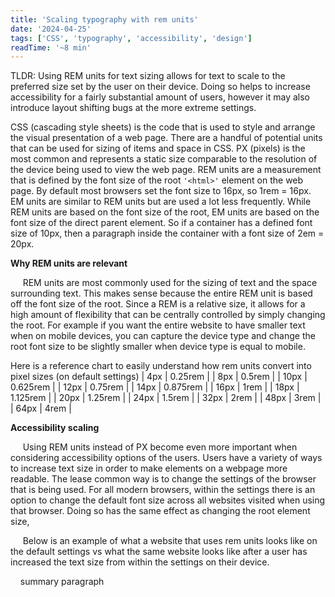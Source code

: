 ```yaml
---
title: 'Scaling typography with rem units'
date: '2024-04-25'
tags: ['CSS', 'typography', 'accessibility', 'design']
readTime: '~8 min'
---
```


TLDR: Using REM units for text sizing allows for text to scale to the preferred size set by the user on their device. Doing so helps to increase accessibility for a fairly substantial amount of users, however it may also introduce layout shifting bugs at the more extreme settings.

CSS (cascading style sheets) is the code that is used to style and arrange the visual presentation of a web page. There are a handful of potential units that can be used for sizing of items and space in CSS. PX (pixels) is the most common and represents a static size comparable to the resolution of the device being used to view the web page. REM units are a measurement that is defined by the font size of the root `'<html>'` element on the web page. By default most browsers set the font size to 16px, so 1rem = 16px. EM units are similar to REM units but are used a lot less frequently. While REM units are based on the font size of the root, EM units are based on the font size of the direct parent element. So if a container has a defined font size of 10px, then a paragraph inside the container with a font size of 2em = 20px.

**Why REM units are relevant**

&nbsp;&nbsp;&nbsp;&nbsp; REM units are most commonly used for the sizing of text and the space surrounding text. This makes sense because the entire REM unit is based off the font size of the root. Since a REM is a relative size, it allows for a high amount of flexibility that can be centrally controlled by simply changing the root. For example if you want the entire website to have smaller text when on mobile devices, you can capture the device type and change the root font size to be slightly smaller when device type is equal to mobile.

Here is a reference chart to easily understand how rem units convert into pixel sizes (on default settings)
| 4px | 0.25rem |
| 8px | 0.5rem |
| 10px | 0.625rem |
| 12px | 0.75rem |
| 14px | 0.875rem |
| 16px | 1rem |
| 18px | 1.125rem |
| 20px | 1.25rem |
| 24px | 1.5rem |
| 32px | 2rem |
| 48px | 3rem |
| 64px | 4rem |

**Accessibility scaling**

&nbsp;&nbsp;&nbsp;&nbsp; Using REM units instead of PX become even more important when considering accessibility options of the users. Users have a variety of ways to increase text size in order to make elements on a webpage more readable. The lease common way is to change the settings of the browser that is being used. For all modern browsers, within the settings there is an option to change the default font size across all websites visited when using that browser. Doing so has the same effect as changing the root element size,

&nbsp;&nbsp;&nbsp;&nbsp; Below is an example of what a website that uses rem units looks like on the default settings vs what the same website looks like after a user has increased the text size from within the settings on their device.

<CustomImage
	src="https://raw.githubusercontent.com/cedaring-xr/blog-content-templates/main/images/Cypress_logo.png"
	alt="Cypress testing logo"
	priority="true"
	width="300px"
/>

&nbsp;&nbsp;&nbsp;&nbsp;summary paragraph
